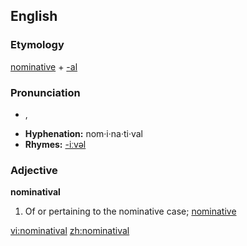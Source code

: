 ==English==

===Etymology===
[[nominative]] + [[-al]]

===Pronunciation===
* {{a|GenAm}} {{IPA|/ˌnɑmɪnəˈtivəl/}}, {{SAMPA|/%nAmIn@"tiv@l/}}
*'''Hyphenation:''' nom·i·na·ti·val
*'''Rhymes:''' [[Rhymes:English:-iːvəl|-iːvəl]]

===Adjective===
'''nominatival'''

# {{context|grammar|rare}} Of or pertaining to the nominative case; [[nominative]]

[[vi:nominatival]]
[[zh:nominatival]]